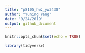 ```yaml
---
title: "p8105_hw2_yw3438"
author: "Yuning Wang"
date: "9/24/2019"
output: github_document
---
```


```r
knitr::opts_chunk$set(echo = TRUE)

library(tidyverse)
```

